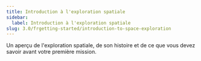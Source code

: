 ```yaml
---
title: Introduction à l'exploration spatiale
sidebar:
  label: Introduction à l'exploration spatiale
slug: 3.0/frgetting-started/introduction-to-space-exploration
---
```


Un aperçu de l'exploration spatiale, de son histoire et de ce que vous devez savoir avant votre première mission.
